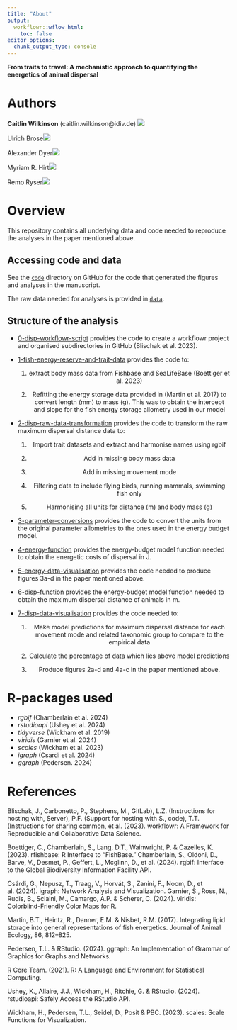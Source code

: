 ```yaml
---
title: "About"
output:
  workflowr::wflow_html:
    toc: false
editor_options:
  chunk_output_type: console
---
```

**From traits to travel: A mechanistic approach to quantifying the energetics of animal dispersal**

# Authors
**Caitlin Wilkinson** (caitlin.wilkinson@idiv.de) [![](https://orcid.org/sites/default/files/images/orcid_16x16.png)](https://orcid.org/0000-0002-2831-8235)

Ulrich Brose[![](https://orcid.org/sites/default/files/images/orcid_16x16.png)](http://orcid.org/####)

Alexander Dyer[![](https://orcid.org/sites/default/files/images/orcid_16x16.png)](http://orcid.org/####)

Myriam R. Hirt[![](https://orcid.org/sites/default/files/images/orcid_16x16.png)](http://orcid.org/####)

Remo Ryser[![](https://orcid.org/sites/default/files/images/orcid_16x16.png)](http://orcid.org/####)

# Overview
This repository contains all underlying data and code needed to reproduce the analyses in the paper mentioned above. 

## Accessing code and data 

See the [`code`](https://github.com/biowilks/Energy-Budget-Model/tree/master/code) directory on GitHub for the code that generated the figures and analyses in the manuscript.

The raw data needed for analyses is provided in [`data`](https://github.com/biowilks/Energy-Budget-Model/tree/master/data). 

## Structure of the analysis

- [0-disp-workflowr-script](https://github.com/biowilks/Energy-Budget-Model/blob/master/code/0-disp-workflowr-script.R) provides the code to create a workflowr project and organised subdirectories in GitHub (Blischak et al. 2023). 

- [1-fish-energy-reserve-and-trait-data](https://github.com/biowilks/Energy-Budget-Model/blob/master/code/1-fish-energy-reserve-and-trait-data.R) provides the code to: 
<center> 1) extract body mass data from Fishbase and SeaLifeBase (Boettiger et al. 2023) </center>
<center> 2) Refitting the energy storage data provided in (Martin et al. 2017) to convert length (mm) to mass (g). This was to obtain the intercept and slope for the fish energy storage allometry used in our model </center>

- [2-disp-raw-data-transformation](https://github.com/biowilks/Energy-Budget-Model/blob/master/code/2-disp-raw-data-transformation.R) provides the code to transform the raw maximum dispersal distance data to: 
<center> 1) Import trait datasets and extract and harmonise names using rgbif</center>
<center> 2) Add in missing body mass data </center>
<center> 3) Add in missing movement mode </center>
<center> 4) Filtering data to include flying birds, running mammals, swimming fish only </center>
<center> 5) Harmonising all units for distance (m) and body mass (g) </center>

- [3-parameter-conversions](https://github.com/biowilks/Energy-Budget-Model/blob/master/code/3-parameter-conversions.R) provides the code to convert the units from the original parameter allometries to the ones used in the energy budget model. 

- [4-energy-function](https://github.com/biowilks/Energy-Budget-Model/blob/master/code/4-energy-function.R) provides the energy-budget model function needed to obtain the energetic costs of dispersal in J.

- [5-energy-data-visualisation](https://github.com/biowilks/Energy-Budget-Model/blob/master/code/5-energy-data-visualisation.R) provides the code needed to produce figures 3a-d in the paper mentioned above. 

- [6-disp-function](https://github.com/biowilks/Energy-Budget-Model/blob/master/code/6-disp-function.R) provides the energy-budget model function needed to obtain the maximum dispersal distance of animals in m. 

- [7-disp-data-visualisation](https://github.com/biowilks/Energy-Budget-Model/blob/master/code/7-disp-data-visualisation.R) provides the code needed to: 
<center> 1) Make model predictions for maximum dispersal distance for each movement mode and related taxonomic group to compare to the empirical data </center>
<center> 2) Calculate the percentage of data which lies above model predictions </center>
<center> 3) Produce figures 2a-d and 4a-c in the paper mentioned above. </center> 

# R-packages used 
- *rgbif* (Chamberlain et al. 2024)
- *rstudioapi* (Ushey et al. 2024)
- *tidyverse* (Wickham et al. 2019)
- *viridis* (Garnier et al. 2024)
- *scales* (Wickham et al. 2023)
- *igraph* (Csardi et al. 2024)
- *ggraph* (Pedersen. 2024)

# References
Blischak, J., Carbonetto, P., Stephens, M., GitLab), L.Z. (Instructions for hosting with, Server), P.F. (Support for hosting with S., code), T.T. (Instructions for sharing common, et al. (2023). workflowr: A Framework for Reproducible and Collaborative Data Science.


Boettiger, C., Chamberlain, S., Lang, D.T., Wainwright, P. & Cazelles, K. (2023). rfishbase: R Interface to “FishBase.”
Chamberlain, S., Oldoni, D., Barve, V., Desmet, P., Geffert, L., Mcglinn, D., et al. (2024). rgbif: Interface to the Global Biodiversity Information Facility API.


Csárdi, G., Nepusz, T., Traag, V., Horvát, S., Zanini, F., Noom, D., et al. (2024). igraph: Network Analysis and Visualization.
Garnier, S., Ross, N., Rudis, B., Sciaini, M., Camargo, A.P. & Scherer, C. (2024). viridis: Colorblind-Friendly Color Maps for R.


Martin, B.T., Heintz, R., Danner, E.M. & Nisbet, R.M. (2017). Integrating lipid storage into general representations of fish energetics. Journal of Animal Ecology, 86, 812–825.


Pedersen, T.L. & RStudio. (2024). ggraph: An Implementation of Grammar of Graphics for Graphs and Networks.


R Core Team. (2021). R: A Language and Environment for Statistical Computing.


Ushey, K., Allaire, J.J., Wickham, H., Ritchie, G. & RStudio. (2024). rstudioapi: Safely Access the RStudio API.


Wickham, H., Pedersen, T.L., Seidel, D., Posit & PBC. (2023). scales: Scale Functions for Visualization.

